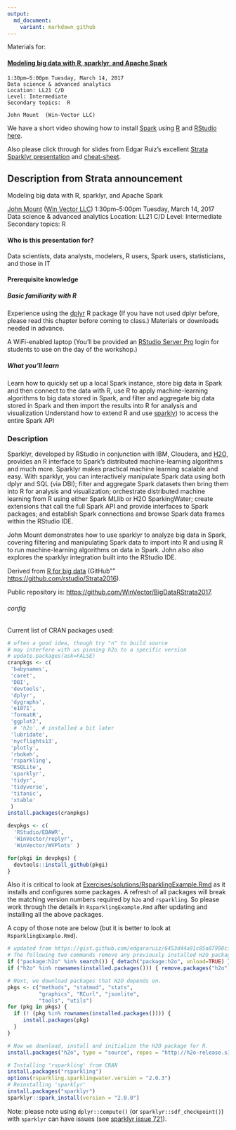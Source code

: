```yaml
---
output:
  md_document:
    variant: markdown_github
---
```


<!-- README.md is generated from README.Rmd. Please edit that file -->

Materials for:


#### [Modeling big data with R, sparklyr, and Apache Spark](https://conferences.oreilly.com/strata/strata-ca/public/schedule/detail/55791)

    1:30pm–5:00pm Tuesday, March 14, 2017
    Data science & advanced analytics
    Location: LL21 C/D
    Level: Intermediate
    Secondary topics:  R

    John Mount  (Win-Vector LLC)
    

We have a short video showing how to install [Spark](http://spark.apache.org) using [R](https://cran.r-project.org) and [RStudio](https://www.rstudio.com) [here](https://youtu.be/qnINvPqcRvE).

Also please click through for slides from Edgar Ruiz's excellent [Strata Sparklyr presentation](https://conferences.oreilly.com/strata/strata-ca/public/schedule/detail/55800) and [cheat-sheet](http://spark.rstudio.com/images/sparklyr-cheatsheet.pdf).
    

Description from Strata announcement
-------------
  
  
  Modeling big data with R, sparklyr, and Apache Spark
  
[John Mount](http://www.win-vector.com/site/staff/john-mount/) ([Win Vector LLC](http://www.win-vector.com/))
1:30pm–5:00pm Tuesday, March 14, 2017
Data science & advanced analytics
Location: LL21 C/D
Level: Intermediate
Secondary topics:  R

#### Who is this presentation for?

Data scientists, data analysts, modelers, R users, Spark users, statisticians, and those in IT


#### Prerequisite knowledge


##### Basic familiarity with R

Experience using the [dplyr](https://CRAN.R-project.org/package=dplyr) R package (If you have not used dplyr before, please read this chapter before coming to class.)
Materials or downloads needed in advance.

A WiFi-enabled laptop (You'll be provided an [RStudio Server Pro](https://www.rstudio.com/products/rstudio-server-pro/) login for students to use on the day of the workshop.)

##### What you'll learn

Learn how to quickly set up a local Spark instance, store big data in Spark and then connect to the data with R, use R to apply machine-learning algorithms to big data stored in Spark, and filter and aggregate big data stored in Spark and then import the results into R for analysis and visualization
Understand how to extend R and use [sparkly](http://spark.rstudio.com)) to access the entire Spark API

### Description

Sparklyr, developed by RStudio in conjunction with IBM, Cloudera, and [H2O](http://www.h2o.ai), provides an R interface to Spark’s distributed machine-learning algorithms and much more. Sparklyr makes practical machine learning scalable and easy. With sparklyr, you can interactively manipulate Spark data using both dplyr and SQL (via DBI); filter and aggregate Spark datasets then bring them into R for analysis and visualization; orchestrate distributed machine learning from R using either Spark MLlib or H2O SparkingWater; create extensions that call the full Spark API and provide interfaces to Spark packages; and establish Spark connections and browse Spark data frames within the RStudio IDE.

John Mount demonstrates how to use sparklyr to analyze big data in Spark, covering filtering and manipulating Spark data to import into R and using R to run machine-learning algorithms on data in Spark. John also also explores the sparklyr integration built into the RStudio IDE.


Derived from [R for big data](https://conferences.oreilly.com/strata/strata-ny-2016/public/schedule/detail/52369) (GitHub"" [https://github.com/rstudio/Strata2016](https://github.com/rstudio/Strata2016)).

Public repository is: [https://github.com/WinVector/BigDataRStrata2017](https://github.com/WinVector/BigDataRStrata2017).


###### config



 
Current list of CRAN packages used:

```r
# often a good idea, though try "n" to build source
# may interfere with us pinning h2o to a specific version
# update.packages(ask=FALSE) 
cranpkgs <- c(
 'babynames',
 'caret',
 'DBI',
 'devtools',
 'dplyr',
 'dygraphs',
 'e1071',
 'formatR',
 'ggplot2',
  # 'h2o', # installed a bit later
 'lubridate',
 'nycflights13',
 'plotly',
 'rbokeh',
 'rsparkling',
 'RSQLite',
 'sparklyr',
 'tidyr',
 'tidyverse',
 'titanic',
 'xtable'
 )
install.packages(cranpkgs)
```

```r
devpkgs <- c(
  'RStudio/EDAWR',
  'WinVector/replyr',
  'WinVector/WVPlots' )

for(pkgi in devpkgs) {
  devtools::install_github(pkgi)
}
```


Also it is critical to look at [Exercises/solutions/RsparklingExample.Rmd](Exercises/solutions/RsparklingExample.Rmd) as it installs and configures some packages.  A refresh of all packages will break the matching version numbers required by `h2o` and `rsparkling`.  So please work through the details in `RsparklingExample.Rmd` after updating and installing all the above packages.

A copy of those note are below (but it is better to look at `RsparklingExample.Rmd`).


```r
# updated from https://gist.github.com/edgararuiz/6453d44a91c85a87998cfeb0dfed9fa9
# The following two commands remove any previously installed H2O packages for R.
if ("package:h2o" %in% search()) { detach("package:h2o", unload=TRUE) }
if ("h2o" %in% rownames(installed.packages())) { remove.packages("h2o") }

# Next, we download packages that H2O depends on.
pkgs <- c("methods", "statmod", "stats",
          "graphics", "RCurl", "jsonlite",
          "tools", "utils")
for (pkg in pkgs) {
  if (! (pkg %in% rownames(installed.packages()))) {
     install.packages(pkg)
  }
}

# Now we download, install and initialize the H2O package for R.
install.packages("h2o", type = "source", repos = "http://h2o-release.s3.amazonaws.com/h2o/rel-turnbull/2/R")

# Installing 'rsparkling' from CRAN
install.packages("rsparkling")
options(rsparkling.sparklingwater.version = "2.0.3")
# Reinstalling 'sparklyr' 
install.packages("sparklyr")
sparklyr::spark_install(version = "2.0.0")
```

Note: please note using `dplyr::compute()` (or `sparklyr::sdf_checkpoint()`) with `sparklyr` can have issues (see [sparklyr issue 721](https://github.com/rstudio/sparklyr/issues/721)).

  

